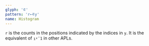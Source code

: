 ```yaml
---
glyph: '⋷'
pattern: 'r←⋷y'
name: Histogram
---
```


`r` is the counts in the positions indicated by the indices in `y`. It is the equivalent of `⍸⍣¯1` in other APLs.